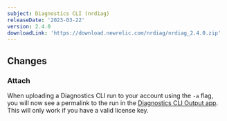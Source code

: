 ```yaml
---
subject: Diagnostics CLI (nrdiag)
releaseDate: '2023-03-22'
version: 2.4.0
downloadLink: 'https://download.newrelic.com/nrdiag/nrdiag_2.4.0.zip'
---
```


## Changes

### Attach
When uploading a Diagnostics CLI run to your account using the `-a` flag, you will now see a permalink to the run in the [Diagnostics CLI Output app](https://one.newrelic.com/diagnostics/cli-output).  This will only work if you have a valid license key.













